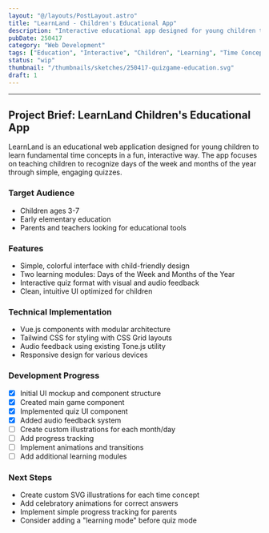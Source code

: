 ```yaml
---
layout: "@/layouts/PostLayout.astro"
title: "LearnLand - Children's Educational App"
description: "Interactive educational app designed for young children to learn about days and months"
pubDate: 250417
category: "Web Development"
tags: ["Education", "Interactive", "Children", "Learning", "Time Concepts"]
status: "wip"
thumbnail: "/thumbnails/sketches/250417-quizgame-education.svg"
draft: 1
---
```




<EducationalQuizGame />

---

## Project Brief: LearnLand Children's Educational App

LearnLand is an educational web application designed for young children to learn fundamental time concepts in a fun, interactive way. The app focuses on teaching children to recognize days of the week and months of the year through simple, engaging quizzes.

### Target Audience
- Children ages 3-7
- Early elementary education
- Parents and teachers looking for educational tools

### Features
- Simple, colorful interface with child-friendly design
- Two learning modules: Days of the Week and Months of the Year
- Interactive quiz format with visual and audio feedback
- Clean, intuitive UI optimized for children

### Technical Implementation
- Vue.js components with modular architecture
- Tailwind CSS for styling with CSS Grid layouts
- Audio feedback using existing Tone.js utility
- Responsive design for various devices

### Development Progress
- [x] Initial UI mockup and component structure
- [x] Created main game component
- [x] Implemented quiz UI component
- [x] Added audio feedback system
- [ ] Create custom illustrations for each month/day
- [ ] Add progress tracking
- [ ] Implement animations and transitions
- [ ] Add additional learning modules

### Next Steps
- Create custom SVG illustrations for each time concept
- Add celebratory animations for correct answers
- Implement simple progress tracking for parents
- Consider adding a "learning mode" before quiz mode
